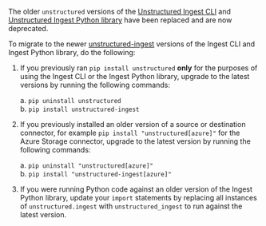 The older `unstructured` versions of the [Unstructured Ingest CLI](/ingestion/overview#unstructured-ingest-cli) and [Unstructured Ingest Python library](/ingestion/python-ingest) have been replaced and are now deprecated.

To migrate to the newer [unstructured-ingest](https://pypi.org/project/unstructured-ingest/) versions of the Ingest CLI and Ingest Python library, do the following:

1. If you previously ran `pip install unstructured` **only** for the purposes of using the Ingest CLI or the Ingest Python library, upgrade to the latest versions by running the following commands:

   a. `pip uninstall unstructured`<br/>
   b. `pip install unstructured-ingest`

2. If you previously installed an older version of a source or destination connector, for example `pip install "unstructured[azure]"` for the Azure Storage connector, upgrade to the latest version by running the following commands:

   a. `pip uninstall "unstructured[azure]"`<br/>
   b. `pip install "unstructured-ingest[azure]"`

3. If you were running Python code against an older version of the Ingest Python library, update your `import` statements by replacing all instances of `unstructured.ingest` with `unstructured_ingest` to run against the latest version.